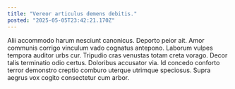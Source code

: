 ```yaml
---
title: "Vereor articulus demens debitis."
posted: "2025-05-05T23:42:21.170Z"
---
```


Alii accommodo harum nesciunt canonicus. Deporto peior ait. Amor communis corrigo vinculum vado cognatus antepono.
Laborum vulpes tempora auditor urbs cur. Tripudio cras venustas totam creta vorago. Decor talis terminatio odio certus.
Doloribus accusator via. Id concedo conforto terror demonstro creptio comburo uterque utrimque speciosus. Supra aegrus vox cogito consectetur cum arbor.
